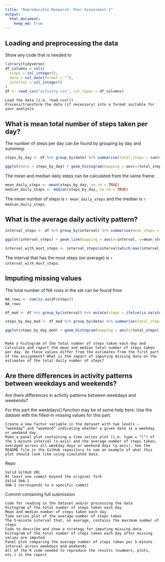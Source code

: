 ```yaml
---
title: "Reproducible Research: Peer Assessment 1"
output: 
  html_document:
    keep_md: true
---
```





## Loading and preprocessing the data

Show any code that is needed to

```r
library(tidyverse)
df_columns = cols(
  steps = col_integer(),
  date = col_date(format = ""),
  interval = col_integer()
)
df <- read_csv("activity.csv", col_types = df_columns)
```


    Load the data (i.e. read.csv())
    Process/transform the data (if necessary) into a format suitable for your analysis


## What is mean total number of steps taken per day?

The number of steps per day can be found by grouping by day and summing:
```r
steps_by_day <- df %>% group_by(date) %>% summarise(total_steps = sum(steps))
```

```r
ggplot(data = steps_by_day) + geom_histogram(mapping = aes(x=total_steps))
```

The mean and median daily steps can be calculated from the same frame:
```r
mean_daily_steps <- mean(steps_by_day, na.rm = TRUE)
median_daily_steps <- median(steps_by_day, na.rm = TRUE)
```
The mean number of steps is `r mean_daily_steps` and the median is `r median_daily_steps`. 


## What is the average daily activity pattern?

```r
interval_steps <- df %>% group_by(interval) %>% summarise(mean_steps = mean(steps, na.rm = TRUE))
```

```r
ggplot(interval_steps) + geom_line(mapping = aes(x=interval, y=mean_steps))
```

```r
interval_with_most_steps <- interval_steps$interval[which.max(interval_steps$mean_steps)]
```
The interval that has the most steps (on average) is `r interval_with_most_steps`.

## Imputing missing values

The total number of NA rows in the set can be found from
```r
NA_rows <- sum(is.na(df$steps))
NA_rows
```
```r
df_mod <- df %>% group_by(interval) %>% mutate(steps = ifelse(is.na(steps), mean(steps, na.rm = TRUE), steps))
```

```r
steps_by_day_mod <- df_mod %>% group_by(date) %>% summarise(total_steps = sum(steps))
```


```r
ggplot(steps_by_day_mod) + geom_histogram(mapping = aes(x=total_steps))
```

```r

```


    Make a histogram of the total number of steps taken each day and Calculate and report the mean and median total number of steps taken per day. Do these values differ from the estimates from the first part of the assignment? What is the impact of imputing missing data on the estimates of the total daily number of steps?


## Are there differences in activity patterns between weekdays and weekends?

Are there differences in activity patterns between weekdays and weekends?

For this part the weekdays() function may be of some help here. Use the dataset with the filled-in missing values for this part.

    Create a new factor variable in the dataset with two levels – “weekday” and “weekend” indicating whether a given date is a weekday or weekend day.
    Make a panel plot containing a time series plot (i.e. type = "l") of the 5-minute interval (x-axis) and the average number of steps taken, averaged across all weekday days or weekend days (y-axis). See the README file in the GitHub repository to see an example of what this plot should look like using simulated data.





Repo

    Valid GitHub URL
    At least one commit beyond the original fork
    Valid SHA-1
    SHA-1 corresponds to a specific commit

Commit containing full submission

    Code for reading in the dataset and/or processing the data
    Histogram of the total number of steps taken each day
    Mean and median number of steps taken each day
    Time series plot of the average number of steps taken
    The 5-minute interval that, on average, contains the maximum number of steps
    Code to describe and show a strategy for imputing missing data
    Histogram of the total number of steps taken each day after missing values are imputed
    Panel plot comparing the average number of steps taken per 5-minute interval across weekdays and weekends
    All of the R code needed to reproduce the results (numbers, plots, etc.) in the report